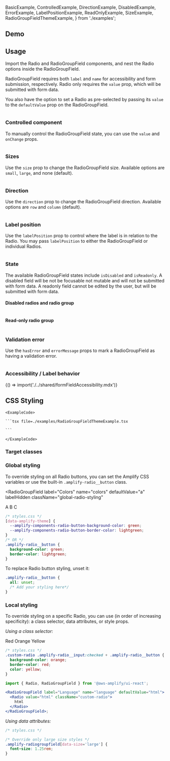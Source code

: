 

  BasicExample,
  ControlledExample,
  DirectionExample,
  DisabledExample,
  ErrorExample,
  LabelPositionExample,
  ReadOnlyExample,
  SizeExample,
  RadioGroupFieldThemeExample,
} from './examples';

## Demo

<RadioGroupFieldDemo />

## Usage

Import the Radio and RadioGroupField components, and nest the Radio options inside the RadioGroupField.

RadioGroupField requires both `label` and `name` for accessibility and form submission, respectively. Radio only requires the `value` prop, which will be submitted with form data.

You also have the option to set a Radio as pre-selected by passing its `value` to the `defaultValue` prop on the RadioGroupField.

<Example>
  <BasicExample />
  <ExampleCode>

```jsx file=./examples/BasicExample.tsx

```

  </ExampleCode>
</Example>

### Controlled component

To manually control the RadioGroupField state, you can use the `value` and `onChange` props.

<Example>
  <ControlledExample />
  <ExampleCode>

```jsx file=./examples/ControlledExample.tsx

```

  </ExampleCode>
</Example>

### Sizes

Use the `size` prop to change the RadioGroupField size. Available options are `small`, `large`, and none (default).

<Example>
  <SizeExample />
  <ExampleCode>

```jsx file=./examples/SizeExample.tsx

```

  </ExampleCode>
</Example>

### Direction

Use the `direction` prop to change the RadioGroupField direction. Available options are `row` and `column` (default).

<Example>
  <DirectionExample />
  <ExampleCode>

```jsx file=./examples/DirectionExample.tsx

```

  </ExampleCode>
</Example>

### Label position

Use the `labelPosition` prop to control where the label is in relation to the Radio. You may pass `labelPosition` to either the RadioGroupField or individual Radios.

<Example>
  <LabelPositionExample />
  <ExampleCode>

```jsx file=./examples/LabelPositionExample.tsx

```

  </ExampleCode>
</Example>

### State

The available RadioGroupField states include `isDisabled` and `isReadonly`. A disabled field will be not be focusable not mutable and will not be submitted with form data. A readonly field cannot be edited by the user, but will be submitted with form data.

#### Disabled radios and radio group

<Example>
  <DisabledExample />
  <ExampleCode>

```jsx file=./examples/DisabledExample.tsx

```

  </ExampleCode>
</Example>

#### Read-only radio group

<Example>
  <ReadOnlyExample />
  <ExampleCode>

```jsx file=./examples/ReadOnlyExample.tsx

```

  </ExampleCode>
</Example>

### Validation error

Use the `hasError` and `errorMessage` props to mark a RadioGroupField as having a validation error.

<Example>
  <ErrorExample />
  <ExampleCode>

```jsx file=./examples/ErrorExample.tsx

```

  </ExampleCode>
</Example>

### Accessibility / Label behavior

<Fragment>{() => import('./../shared/formFieldAccessibility.mdx')}</Fragment>

## CSS Styling

<ThemeExample component="RadioGroupField" link="radioGroup">
  <Example>
    <RadioGroupFieldThemeExample />
    
    <ExampleCode>

    ```tsx file=./examples/RadioGroupFieldThemeExample.tsx

    ```

    </ExampleCode>

  </Example>
</ThemeExample>

### Target classes

<ComponentStyleDisplay componentName="RadioGroupField" />

### Global styling

To override styling on all Radio buttons, you can set the Amplify CSS variables or use the built-in `.amplify-radio__button` class.

<RadioGroupField
  label="Colors"
  name="colors"
  defaultValue="a"
  labelHidden
  className="global-radio-styling"
>
  <Radio value="a">A</Radio>
  <Radio value="b">B</Radio>
  <Radio value="c">C</Radio>
</RadioGroupField>

```css
/* styles.css */
[data-amplify-theme] {
  --amplify-components-radio-button-background-color: green;
  --amplify-components-radio-button-border-color: lightgreen;
}
/* OR */
.amplify-radio__button {
  background-color: green;
  border-color: lightgreen;
}
```

To replace Radio button styling, unset it:

```css
.amplify-radio__button {
  all: unset;
  /* Add your styling here*/
}
```

### Local styling

To override styling on a specific Radio, you can use (in order of increasing specificity): a class selector, data attributes, or style props.

_Using a class selector:_

<Example>
  <RadioGroupField
    label="Colors"
    name="colors"
    defaultValue="red"
    labelHidden
  >
    <Radio value="red" className="custom-radio">
      Red
    </Radio>
    <Radio value="orange" className="custom-radio">
      Orange
    </Radio>
    <Radio value="yellow" className="custom-radio">
      Yellow
    </Radio>
  </RadioGroupField>
  
  <ExampleCode>

```css
/* styles.css */
.custom-radio .amplify-radio__input:checked + .amplify-radio__button {
  background-color: orange;
  border-color: red;
  color: yellow;
}
```

```jsx
import { Radio, RadioGroupField } from '@aws-amplify/ui-react';

<RadioGroupField label="Language" name="language" defaultValue="html">
  <Radio value="html" className="custom-radio">
    html
  </Radio>
</RadioGroupField>;
```

  </ExampleCode>
</Example>

_Using data attributes:_

```css
/* styles.css */

/* Override only large size styles */
.amplify-radiogroupfield[data-size='large'] {
  font-size: 1.25rem;
}
```
